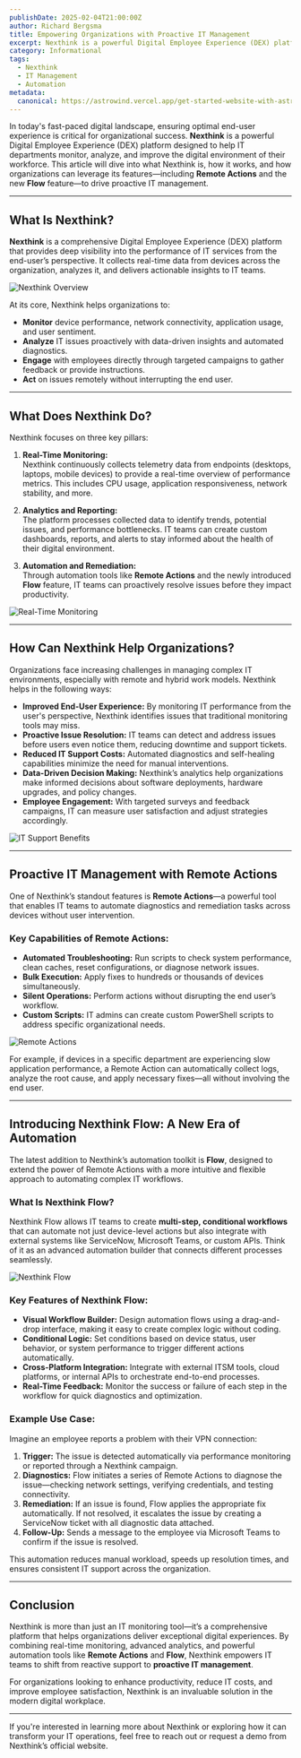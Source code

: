 ```yaml
---
publishDate: 2025-02-04T21:00:00Z
author: Richard Bergsma
title: Empowering Organizations with Proactive IT Management
excerpt: Nexthink is a powerful Digital Employee Experience (DEX) platform that transforms how organizations manage their IT environment. By continuously monitoring and analyzing real-time data from endpoints, Nexthink enables IT teams to proactively detect and resolve issues before they impact end users.  
category: Informational
tags:
  - Nexthink
  - IT Management
  - Automation
metadata:
  canonical: https://astrowind.vercel.app/get-started-website-with-astro-tailwind-css
---
```


In today's fast-paced digital landscape, ensuring optimal end-user experience is critical for organizational success. **Nexthink** is a powerful Digital Employee Experience (DEX) platform designed to help IT departments monitor, analyze, and improve the digital environment of their workforce. This article will dive into what Nexthink is, how it works, and how organizations can leverage its features—including **Remote Actions** and the new **Flow** feature—to drive proactive IT management.

---

## What Is Nexthink?

**Nexthink** is a comprehensive Digital Employee Experience (DEX) platform that provides deep visibility into the performance of IT services from the end-user’s perspective. It collects real-time data from devices across the organization, analyzes it, and delivers actionable insights to IT teams.

![Nexthink Overview](https://images.g2crowd.com/uploads/attachment/file/1301509/02-7.2-Application-Experience---Triage-Issues---Dark-Mode.png)

At its core, Nexthink helps organizations to:

- **Monitor** device performance, network connectivity, application usage, and user sentiment.
- **Analyze** IT issues proactively with data-driven insights and automated diagnostics.
- **Engage** with employees directly through targeted campaigns to gather feedback or provide instructions.
- **Act** on issues remotely without interrupting the end user.

---

## What Does Nexthink Do?

Nexthink focuses on three key pillars:

1. **Real-Time Monitoring:**  
   Nexthink continuously collects telemetry data from endpoints (desktops, laptops, mobile devices) to provide a real-time overview of performance metrics. This includes CPU usage, application responsiveness, network stability, and more.

2. **Analytics and Reporting:**  
   The platform processes collected data to identify trends, potential issues, and performance bottlenecks. IT teams can create custom dashboards, reports, and alerts to stay informed about the health of their digital environment.

3. **Automation and Remediation:**  
   Through automation tools like **Remote Actions** and the newly introduced **Flow** feature, IT teams can proactively resolve issues before they impact productivity.

![Real-Time Monitoring](https://play.vidyard.com/ARSbuzJZzWJQxEdRXDNNqG.jpg)

---

## How Can Nexthink Help Organizations?

Organizations face increasing challenges in managing complex IT environments, especially with remote and hybrid work models. Nexthink helps in the following ways:

- **Improved End-User Experience:** By monitoring IT performance from the user's perspective, Nexthink identifies issues that traditional monitoring tools may miss.
- **Proactive Issue Resolution:** IT teams can detect and address issues before users even notice them, reducing downtime and support tickets.
- **Reduced IT Support Costs:** Automated diagnostics and self-healing capabilities minimize the need for manual interventions.
- **Data-Driven Decision Making:** Nexthink’s analytics help organizations make informed decisions about software deployments, hardware upgrades, and policy changes.
- **Employee Engagement:** With targeted surveys and feedback campaigns, IT can measure user satisfaction and adjust strategies accordingly.

![IT Support Benefits](https://via.placeholder.com/800x400?text=IT+Support+Benefits)

---

## Proactive IT Management with Remote Actions

One of Nexthink’s standout features is **Remote Actions**—a powerful tool that enables IT teams to automate diagnostics and remediation tasks across devices without user intervention.

### Key Capabilities of Remote Actions:
- **Automated Troubleshooting:** Run scripts to check system performance, clean caches, reset configurations, or diagnose network issues.
- **Bulk Execution:** Apply fixes to hundreds or thousands of devices simultaneously.
- **Silent Operations:** Perform actions without disrupting the end user’s workflow.
- **Custom Scripts:** IT admins can create custom PowerShell scripts to address specific organizational needs.

![Remote Actions](https://via.placeholder.com/800x400?text=Remote+Actions)

For example, if devices in a specific department are experiencing slow application performance, a Remote Action can automatically collect logs, analyze the root cause, and apply necessary fixes—all without involving the end user.

---

## Introducing Nexthink Flow: A New Era of Automation

The latest addition to Nexthink’s automation toolkit is **Flow**, designed to extend the power of Remote Actions with a more intuitive and flexible approach to automating complex IT workflows.

### What Is Nexthink Flow?

Nexthink Flow allows IT teams to create **multi-step, conditional workflows** that can automate not just device-level actions but also integrate with external systems like ServiceNow, Microsoft Teams, or custom APIs. Think of it as an advanced automation builder that connects different processes seamlessly.

![Nexthink Flow](https://via.placeholder.com/800x400?text=Nexthink+Flow)

### Key Features of Nexthink Flow:
- **Visual Workflow Builder:** Design automation flows using a drag-and-drop interface, making it easy to create complex logic without coding.
- **Conditional Logic:** Set conditions based on device status, user behavior, or system performance to trigger different actions automatically.
- **Cross-Platform Integration:** Integrate with external ITSM tools, cloud platforms, or internal APIs to orchestrate end-to-end processes.
- **Real-Time Feedback:** Monitor the success or failure of each step in the workflow for quick diagnostics and optimization.

### Example Use Case:
Imagine an employee reports a problem with their VPN connection:
1. **Trigger:** The issue is detected automatically via performance monitoring or reported through a Nexthink campaign.
2. **Diagnostics:** Flow initiates a series of Remote Actions to diagnose the issue—checking network settings, verifying credentials, and testing connectivity.
3. **Remediation:** If an issue is found, Flow applies the appropriate fix automatically. If not resolved, it escalates the issue by creating a ServiceNow ticket with all diagnostic data attached.
4. **Follow-Up:** Sends a message to the employee via Microsoft Teams to confirm if the issue is resolved.

This automation reduces manual workload, speeds up resolution times, and ensures consistent IT support across the organization.

---

## Conclusion

Nexthink is more than just an IT monitoring tool—it’s a comprehensive platform that helps organizations deliver exceptional digital experiences. By combining real-time monitoring, advanced analytics, and powerful automation tools like **Remote Actions** and **Flow**, Nexthink empowers IT teams to shift from reactive support to **proactive IT management**.

For organizations looking to enhance productivity, reduce IT costs, and improve employee satisfaction, Nexthink is an invaluable solution in the modern digital workplace.

---

If you're interested in learning more about Nexthink or exploring how it can transform your IT operations, feel free to reach out or request a demo from Nexthink’s official website.